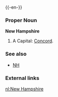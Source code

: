{{wikipedia}}
{{-en-}}

===Proper Noun===
'''New Hampshire'''
#A {{USstate}}  Capital: [[Concord]].
===See also===
*[[NH]]
===External links===
{{pedialite}}

[[nl:New Hampshire]]